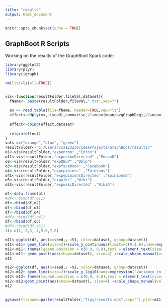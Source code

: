 ```yaml
---
title: "results"
output: html_document
---
```


```r
knitr::opts_chunk$set(echo = TRUE)
```

## GraphBoot R Scripts

Working on the results of the GraphBoot Spark code:

```r
library(ggplot2)
library(plyr)
library(igraph)

rm(list=ls(all=TRUE))


vis<-function(resultFolder,fileVal,dataset){
  fName<- paste(resultFolder,fileVal,".txt",sep="")
  
  ex <- read.table(file=fName, header=TRUE,sep="\t")
  effect<-ddply(ex,.(seed),summarise,V1=mean(mean/avgGraphDeg),V2=mean(varianceOfBootStrapDegrees),V3=mean(lmsiDistinct))
  
  effect<-cbind(effect,dataset)
  
  return(effect)
}
vals =c("orange","blue", "green")
resultFolder<-"C:/Users/cxa123230/IdeaProjects/GraphBoot/results/"
o1<-vis(resultFolder,"expenron" ,"Enron")
o11<-vis(resultFolder,"expenronDirected" ,"EnronD")
o2<-vis(resultFolder,"expDBLP" ,"Dblp")
o3<-vis(resultFolder,"expfacebook" ,"Facebook")
o4<-vis(resultFolder,"expepinions" ,"Epinions")
o41<-vis(resultFolder,"expepinionsDirected" ,"EpinionsD")
o5<-vis(resultFolder,"expwiki" ,"Wiki")
o51<-vis(resultFolder,"expwikiDirected" ,"WikiD")

df<-data.frame(o1)
#df<-rbind(df,o11)
df<-rbind(df,o2)
df<-rbind(df,o3)
df<-rbind(df,o4)
#df<-rbind(df,o41)
df<-rbind(df,o5)
#df<-rbind(df,o51)
lt<-c(1, 2,3, 4,5,6,7,8)

m11<-ggplot(df, aes(x=seed,y =V1, color=dataset, group=dataset))   
m11<-m11+ geom_line(size=2)+scale_y_continuous(limits=c(0,1.6),name=expression(paste(bar(x)," / ",mu)))
m11<-m11+ theme(legend.position = c(0.8, 0.8),text = element_text(size=16)) 
m11<-m11+ geom_point(aes(shape=dataset), size=4) +scale_shape_manual(values=c(0,1,2,3,4)) 
m11

m12<-ggplot(df, aes(x=seed,y =V2, color=dataset, group=dataset)) 
m12<-m12+ geom_line(size=2)+scale_y_log10(name=expression("Variance in bootstraps"))  
m12<-m12+ theme(legend.position = c(0.8, 0.8),text = element_text(size=16))+scale_linetype_manual(values=lt)
m12<-m12+geom_point(aes(shape=dataset), size=4) +scale_shape_manual(values=c(0,1,2,3,4)) 
m12
 

ggsave(filename=paste(resultFolder,"figs/results.eps",sep=""),plot=m11,width=6,height=4,unit="in")

```








